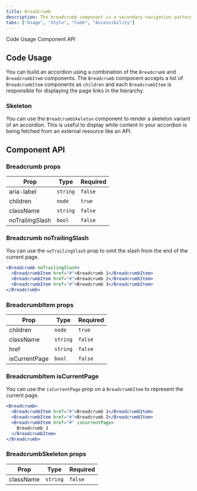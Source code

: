 ```yaml
---
title: Breadcrumb
description: The breadcrumb component is a secondary navigation pattern that shows hierarchy among content or traces a user’s path.
tabs: ["Usage", "Style", "Code", "Accessibility"]
---
```


<AnchorLinks>

<AnchorLink>Code Usage</AnchorLink>
<AnchorLink>Component API</AnchorLink>

</AnchorLinks>

## Code Usage

You can build an accordion using a combination of the `Breadcrumb` and
`BreadcrumbItem` components. The `Breadcrumb` component accepts a list of
`BreadcrumbItem` components as `children` and each `BreadcrumbItem` is responsible
for displaying the page links in the hierarchy.

### Skeleton

You can use the `BreadcrumbSkeleton` component to render a skeleton variant of an
accordion. This is useful to display while content in your accordion is being
fetched from an external resource like an API.

## Component API

### Breadcrumb props

| Prop            | Type     | Required |
| --------------- | -------- | -------- |
| aria-label      | `string` | `false`  |
| children        | `node`   | `true`   |
| className       | `string` | `false`  |
| noTrailingSlash | `bool`   | `false`  |

### Breadcrumb noTrailingSlash

You can use the `noTrailingSlash` prop to omit the slash from the end of the current page.

```jsx
<Breadcrumb noTrailingSlash>
  <BreadcrumbItem href="#">Breadcrumb 1</BreadcrumbItem>
  <BreadcrumbItem href="#">Breadcrumb 2</BreadcrumbItem>
  <BreadcrumbItem href="#">Breadcrumb 3</BreadcrumbItem>
</Breadcrumb>
```

### BreadcrumbItem props

| Prop          | Type     | Required |
| ------------- | -------- | -------- |
| children      | `node`   | `true`   |
| className     | `string` | `false`  |
| href          | `string` | `false`  |
| isCurrentPage | `bool`   | `false`  |

### BreadcrumbItem isCurrentPage

You can use the `isCurrentPage` prop on a `BreadcrumbItem` to represent the current page.

```jsx
<Breadcrumb>
  <BreadcrumbItem href="#">Breadcrumb 1</BreadcrumbItem>
  <BreadcrumbItem href="#">Breadcrumb 2</BreadcrumbItem>
  <BreadcrumbItem href="#" isCurrentPage>
    Breadcrumb 3
  </BreadcrumbItem>
</Breadcrumb>
```

### BreadcrumbSkeleton props

| Prop      | Type     | Required |
| --------- | -------- | -------- |
| className | `string` | `false`  |
